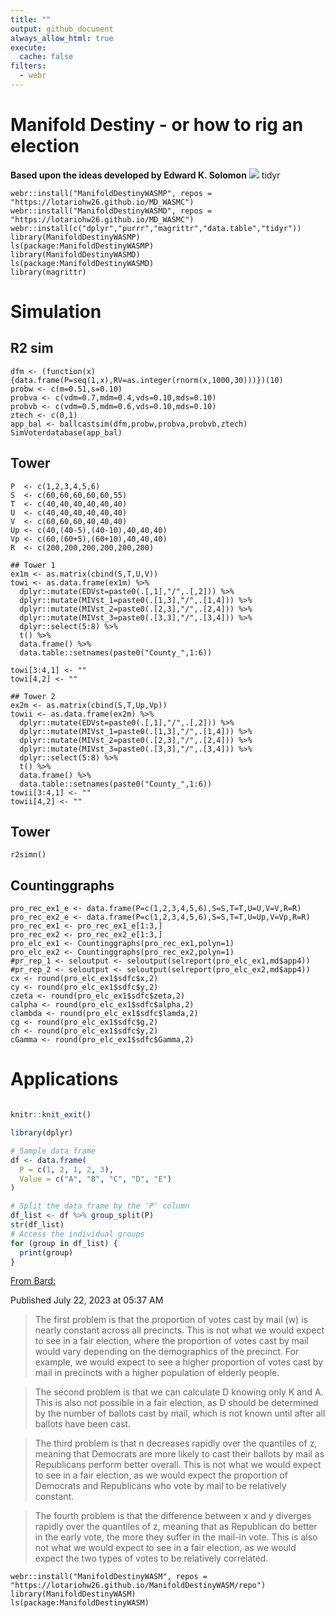 ```yaml
---
title: ""
output: github_document
always_allow_html: true
execute: 
  cache: false
filters:
  - webr
---
```


# Manifold Destiny - or how to rig an election
**Based upon the ideas developed by Edward K. Solomon**
![](pngs/md.png)
tidyr

```webr-r
webr::install("ManifoldDestinyWASMP", repos = "https://lotariohw26.github.io/MD_WASMC")
webr::install("ManifoldDestinyWASMD", repos = "https://lotariohw26.github.io/MD_WASMC")
webr::install(c("dplyr","purrr","magrittr","data.table","tidyr"))
library(ManifoldDestinyWASMP)
ls(package:ManifoldDestinyWASMP)
library(ManifoldDestinyWASMD)
ls(package:ManifoldDestinyWASMD)
library(magrittr)
```

# Simulation
## R2 sim
```webr-r
dfm <- (function(x){data.frame(P=seq(1,x),RV=as.integer(rnorm(x,1000,30)))})(10)
probw <- c(m=0.51,s=0.10)
probva <- c(vdm=0.7,mdm=0.4,vds=0.10,mds=0.10)
probvb <- c(vdm=0.5,mdm=0.6,vds=0.10,mds=0.10)
ztech <- c(0,1)	
app_bal <- ballcastsim(dfm,probw,probva,probvb,ztech)
SimVoterdatabase(app_bal)
```

## Tower
```webr-r
P  <- c(1,2,3,4,5,6)
S  <- c(60,60,60,60,60,55)
T  <- c(40,40,40,40,40,40)
U  <- c(40,40,40,40,40,40)
V  <- c(60,60,60,40,40,40)
Up <- c(40,(40-5),(40-10),40,40,40)
Vp <- c(60,(60+5),(60+10),40,40,40)
R  <- c(200,200,200,200,200,200)

## Tower 1
ex1m <- as.matrix(cbind(S,T,U,V))
towi <- as.data.frame(ex1m) %>% 
  dplyr::mutate(EDVst=paste0(.[,1],"/",.[,2])) %>%
  dplyr::mutate(MIVst_1=paste0(.[1,3],"/",.[1,4])) %>%
  dplyr::mutate(MIVst_2=paste0(.[2,3],"/",.[2,4])) %>%
  dplyr::mutate(MIVst_3=paste0(.[3,3],"/",.[3,4])) %>%
  dplyr::select(5:8) %>%
  t() %>%
  data.frame() %>%
  data.table::setnames(paste0("County_",1:6))

towi[3:4,1] <- ""
towi[4,2] <- ""

## Tower 2
ex2m <- as.matrix(cbind(S,T,Up,Vp))
towii <- as.data.frame(ex2m) %>% 
  dplyr::mutate(EDVst=paste0(.[,1],"/",.[,2])) %>%
  dplyr::mutate(MIVst_1=paste0(.[1,3],"/",.[1,4])) %>%
  dplyr::mutate(MIVst_2=paste0(.[2,3],"/",.[2,4])) %>%
  dplyr::mutate(MIVst_3=paste0(.[3,3],"/",.[3,4])) %>%
  dplyr::select(5:8) %>%
  t() %>%
  data.frame() %>%
  data.table::setnames(paste0("County_",1:6))
towii[3:4,1] <- ""
towii[4,2] <- ""

```

## Tower
```webr-r
r2simn()
```



## Countinggraphs
```webr-r
pro_rec_ex1_e <- data.frame(P=c(1,2,3,4,5,6),S=S,T=T,U=U,V=V,R=R)
pro_rec_ex2_e <- data.frame(P=c(1,2,3,4,5,6),S=S,T=T,U=Up,V=Vp,R=R) 
pro_rec_ex1 <- pro_rec_ex1_e[1:3,]
pro_rec_ex2 <- pro_rec_ex2_e[1:3,]
pro_elc_ex1 <- Countinggraphs(pro_rec_ex1,polyn=1)
pro_elc_ex2 <- Countinggraphs(pro_rec_ex2,polyn=1)
#pr_rep_1 <- seloutput <- seloutput(selreport(pro_elc_ex1,md$app4))
#pr_rep_2 <- seloutput <- seloutput(selreport(pro_elc_ex2,md$app4))
cx <- round(pro_elc_ex1$sdfc$x,2)
cy <- round(pro_elc_ex1$sdfc$y,2)
czeta <- round(pro_elc_ex1$sdfc$zeta,2)
calpha <- round(pro_elc_ex1$sdfc$alpha,2)
clambda <- round(pro_elc_ex1$sdfc$lamda,2)
cg <- round(pro_elc_ex1$sdfc$g,2)
ch <- round(pro_elc_ex1$sdfc$y,2)
cGamma <- round(pro_elc_ex1$sdfc$Gamma,2)
```

# Applications
```webr-r

```


```r
knitr::knit_exit()
```

```r
library(dplyr)

# Sample data frame
df <- data.frame(
  P = c(1, 2, 1, 2, 3),
  Value = c("A", "B", "C", "D", "E")
)

# Split the data frame by the 'P' column
df_list <- df %>% group_split(P)
str(df_list)
# Access the individual groups
for (group in df_list) {
  print(group)
}
```


[From Bard:](https://g.co/bard/share/37bfadf733c5)

Published July 22, 2023 at 05:37 AM

> The first problem is that the proportion of votes cast by mail (w) is nearly constant across all precincts. This is not what we would expect to see in a fair election, where the proportion of votes cast by mail would vary depending on the demographics of the precinct. For example, we would expect to see a higher proportion of votes cast by mail in precincts with a higher population of elderly people.

> The second problem is that we can calculate D knowing only K and A. This is also not possible in a fair election, as D should be determined by the number of ballots cast by mail, which is not known until after all ballots have been cast.

> The third problem is that n decreases rapidly over the quantiles of z, meaning that Democrats are more likely to cast their ballots by mail as Republicans perform better overall. This is not what we would expect to see in a fair election, as we would expect the proportion of Democrats and Republicans who vote by mail to be relatively constant.

> The fourth problem is that the difference between x and y diverges rapidly over the quantiles of z, meaning that as Republican do better in the early vote, the more they suffer in the mail-in vote. This is also not what we would expect to see in a fair election, as we would expect the two types of votes to be relatively correlated.


```webr-r
webr::install("ManifoldDestinyWASM", repos = "https://lotariohw26.github.io/ManifoldDestinyWASM/repo")
library(ManifoldDestinyWASM)
ls(package:ManifoldDestinyWASM)
```

